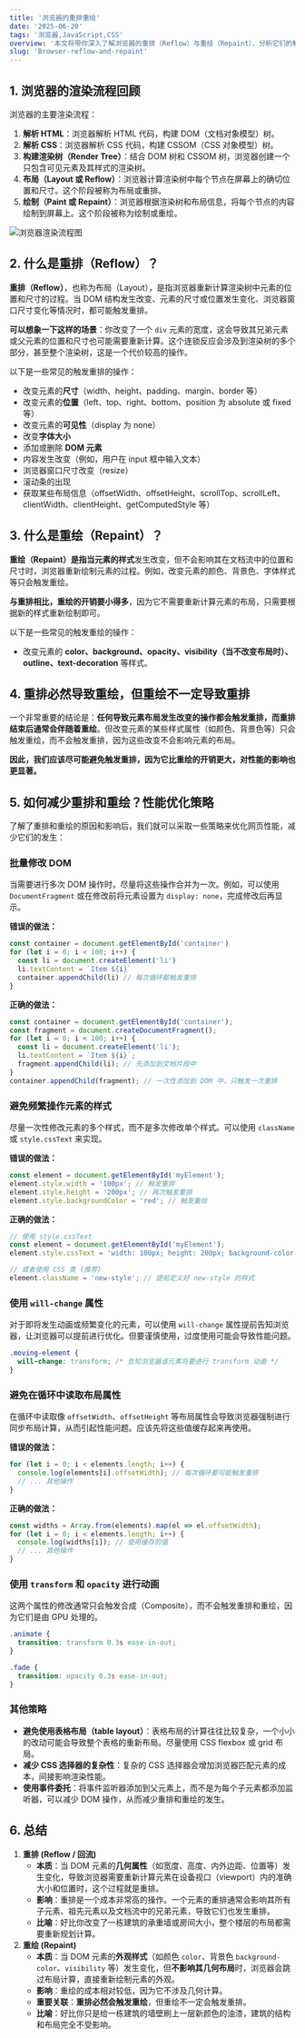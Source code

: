 ```yaml
---
title: '浏览器的重排重绘'
date: '2025-06-20'
tags: '浏览器,JavaScript,CSS'
overview: '本文将带你深入了解浏览器的重排（Reflow）与重绘（Repaint），分析它们的触发原因，探讨如何进行性能优化，以及它们对网页性能的深远影响。'
slug: 'Browser-reflow-and-repaint'
---
```

## 1. 浏览器的渲染流程回顾

浏览器的主要渲染流程：

1.  **解析 HTML**：浏览器解析 HTML 代码，构建 DOM（文档对象模型）树。
2.  **解析 CSS**：浏览器解析 CSS 代码，构建 CSSOM（CSS 对象模型）树。
3.  **构建渲染树（Render Tree）**：结合 DOM 树和 CSSOM 树，浏览器创建一个只包含可见元素及其样式的渲染树。
4.  **布局（Layout 或 Reflow）**：浏览器计算渲染树中每个节点在屏幕上的确切位置和尺寸。这个阶段被称为布局或重排。
5.  **绘制（Paint 或 Repaint）**：浏览器根据渲染树和布局信息，将每个节点的内容绘制到屏幕上。这个阶段被称为绘制或重绘。

![浏览器渲染流程图](/images/browser/browser-render-flow.png)

## 2. 什么是重排（Reflow）？

**重排（Reflow）**，也称为布局（Layout），是指浏览器重新计算渲染树中元素的位置和尺寸的过程。当 DOM 结构发生改变、元素的尺寸或位置发生变化、浏览器窗口尺寸变化等情况时，都可能触发重排。

**可以想象一下这样的场景**：你改变了一个 `div` 元素的宽度，这会导致其兄弟元素或父元素的位置和尺寸也可能需要重新计算。这个连锁反应会涉及到渲染树的多个部分，甚至整个渲染树，这是一个代价较高的操作。

以下是一些常见的触发重排的操作：

- 改变元素的**尺寸**（width、height、padding、margin、border 等）
- 改变元素的**位置**（left、top、right、bottom、position 为 absolute 或 fixed 等）
- 改变元素的**可见性**（display 为 none）
- 改变**字体大小**
- 添加或删除 **DOM 元素**
- 内容发生改变（例如，用户在 input 框中输入文本）
- 浏览器窗口尺寸改变（resize）
- 滚动条的出现
- 获取某些布局信息（offsetWidth、offsetHeight、scrollTop、scrollLeft、clientWidth、clientHeight、getComputedStyle 等）
## 3. 什么是重绘（Repaint）？

**重绘（Repaint）**是指当元素的**样式**发生改变，但不会影响其在文档流中的位置和尺寸时，浏览器重新绘制元素的过程。例如，改变元素的颜色、背景色、字体样式等只会触发重绘。

**与重排相比，重绘的开销要小得多**，因为它不需要重新计算元素的布局，只需要根据新的样式重新绘制即可。

以下是一些常见的触发重绘的操作：

- 改变元素的 **color、background、opacity、visibility（当不改变布局时）、outline、text-decoration** 等样式。

## 4. 重排必然导致重绘，但重绘不一定导致重排

一个非常重要的结论是：**任何导致元素布局发生改变的操作都会触发重排，而重排结束后通常会伴随着重绘**。但改变元素的某些样式属性（如颜色、背景色等）只会触发重绘，而不会触发重排，因为这些改变不会影响元素的布局。

**因此，我们应该尽可能避免触发重排，因为它比重绘的开销更大，对性能的影响也更显著。**

## 5. 如何减少重排和重绘？性能优化策略

了解了重排和重绘的原因和影响后，我们就可以采取一些策略来优化网页性能，减少它们的发生：

### 批量修改 DOM

当需要进行多次 DOM 操作时，尽量将这些操作合并为一次。例如，可以使用 `DocumentFragment` 或在修改前将元素设置为 `display: none`，完成修改后再显示。

**错误的做法：**

```js
const container = document.getElementById('container')
for (let i = 0; i < 100; i++) {
  const li = document.createElement('li')
  li.textContent = `Item ${i}`
  container.appendChild(li) // 每次循环都触发重排
}
```
**正确的做法：**

```js
const container = document.getElementById('container');
const fragment = document.createDocumentFragment();
for (let i = 0; i < 100; i++) {
  const li = document.createElement('li');
  li.textContent = `Item ${i}`;
  fragment.appendChild(li); // 先添加到文档片段中
}
container.appendChild(fragment); // 一次性添加到 DOM 中，只触发一次重排
```

### 避免频繁操作元素的样式

尽量一次性修改元素的多个样式，而不是多次修改单个样式。可以使用 `className` 或 `style.cssText` 来实现。

**错误的做法：**

```javascript
const element = document.getElementById('myElement');
element.style.width = '100px'; // 触发重排
element.style.height = '200px'; // 再次触发重排
element.style.backgroundColor = 'red'; // 触发重绘
```

**正确的做法：**

```javascript
// 使用 style.cssText
const element = document.getElementById('myElement');
element.style.cssText = 'width: 100px; height: 200px; background-color: red;'; // 只触发一次重排和一次重绘

// 或者使用 CSS 类 (推荐)
element.className = 'new-style'; // 提前定义好 new-style 的样式
```

### 使用 `will-change` 属性

对于即将发生动画或频繁变化的元素，可以使用 `will-change` 属性提前告知浏览器，让浏览器可以提前进行优化。但要谨慎使用，过度使用可能会导致性能问题。

```css
.moving-element {
  will-change: transform; /* 告知浏览器该元素将要进行 transform 动画 */
}
```

### 避免在循环中读取布局属性

在循环中读取像 `offsetWidth`、`offsetHeight` 等布局属性会导致浏览器强制进行同步布局计算，从而引起性能问题。应该先将这些值缓存起来再使用。

**错误的做法：**

```javascript
for (let i = 0; i < elements.length; i++) {
  console.log(elements[i].offsetWidth); // 每次循环都可能触发重排
  // ... 其他操作
}
```

**正确的做法：**

```javascript
const widths = Array.from(elements).map(el => el.offsetWidth);
for (let i = 0; i < elements.length; i++) {
  console.log(widths[i]); // 使用缓存的值
  // ... 其他操作
}
```

### 使用 `transform` 和 `opacity` 进行动画

这两个属性的修改通常只会触发合成（Composite），而不会触发重排和重绘，因为它们是由 GPU 处理的。

```css
.animate {
  transition: transform 0.3s ease-in-out;
}

.fade {
  transition: opacity 0.3s ease-in-out;
}
```

### 其他策略

- **避免使用表格布局（table layout）**：表格布局的计算往往比较复杂，一个小小的改动可能会导致整个表格的重新布局。尽量使用 CSS flexbox 或 grid 布局。
- **减少 CSS 选择器的复杂性**：复杂的 CSS 选择器会增加浏览器匹配元素的成本，间接影响渲染性能。
- **使用事件委托**：将事件监听器添加到父元素上，而不是为每个子元素都添加监听器，可以减少 DOM 操作，从而减少重排和重绘的发生。

## 6. 总结
1. **重排 (Reflow / 回流)**
   - **本质**：当 DOM 元素的**几何属性**（如宽度、高度、内外边距、位置等）发生变化，导致浏览器需要重新计算元素在设备视口（viewport）内的准确大小和位置时，这个过程就是重排。
   - **影响**：重排是一个成本非常高的操作。一个元素的重排通常会影响其所有子元素、祖先元素以及文档流中的兄弟元素，导致它们也发生重排。
   - **比喻**：好比你改变了一栋建筑的承重墙或房间大小，整个楼层的布局都需要重新规划计算。
2. **重绘 (Repaint)**
   - **本质**：当 DOM 元素的**外观样式**（如颜色 `color`、背景色 `background-color`、`visibility` 等）发生变化，但**不影响其几何布局**时，浏览器会跳过布局计算，直接重新绘制元素的外观。
   - **影响**：重绘的成本相对较低，因为它不涉及几何计算。
   - **重要关联**：**重排必然会触发重绘**，但重绘不一定会触发重排。
   - **比喻**：好比你只是给一栋建筑的墙壁刷上一层新颜色的油漆，建筑的结构和布局完全不受影响。
